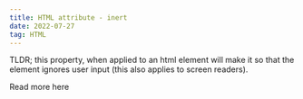```yaml
---
title: HTML attribute - inert
date: 2022-07-27
tag: HTML
---
```



TLDR; this property, when applied to an html element will make it so that the element ignores user input (this also applies to screen readers).

<TextLink href="https://developer.mozilla.org/en-US/docs/Web/API/HTMLElement/inert">
  Read more here
</TextLink>
